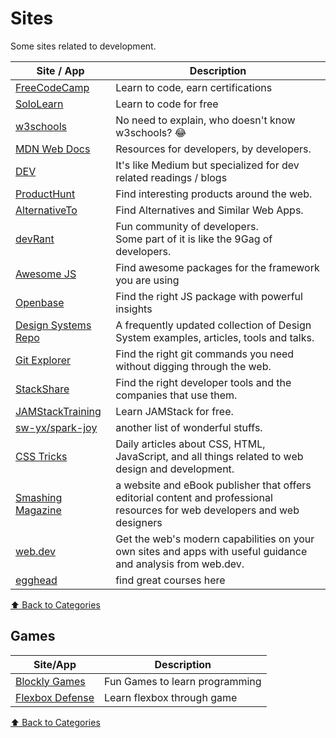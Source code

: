 # Sites

Some sites related to development.

| Site / App                                             | Description                                                                                                                 |
| ------------------------------------------------------ | --------------------------------------------------------------------------------------------------------------------------- |
| [FreeCodeCamp](https://freecodecamp.org)               | Learn to code, earn certifications                                                                                          |
| [SoloLearn](https://sololearn.com)                     | Learn to code for free                                                                                                      |
| [w3schools](https://w3schools.com)                     | No need to explain, who doesn't know w3schools? 😂                                                                          |
| [MDN Web Docs](https://developer.mozilla.org/)         | Resources for developers, by developers.                                                                                    |
| [DEV](https://dev.to/)                                 | It's like Medium but specialized for dev related readings / blogs                                                           |
| [ProductHunt](https://producthunt.com)                 | Find interesting products around the web.                                                                                   |
| [AlternativeTo](https://alternativeto.net/)            | Find Alternatives and Similar Web Apps.                                                                                     |
| [devRant](https://devrant.com/)                        | Fun community of developers.<br/> Some part of it is like the 9Gag of developers.                                           |
| [Awesome JS](https://awesomejs.dev/)                   | Find awesome packages for the framework you are using                                                                       |
| [Openbase](https://openbase.io/)                       | Find the right JS package with powerful insights                                                                            |
| [Design Systems Repo](https://designsystemsrepo.com/)  | A frequently updated collection of Design System examples, articles, tools and talks.                                       |
| [Git Explorer](https://gitexplorer.com/)               | Find the right git commands you need without digging through the web.                                                       |
| [StackShare](https://stackshare.io/)                   | Find the right developer tools and the companies that use them.                                                             |
| [JAMStackTraining](https://jamstack.training/)         | Learn JAMStack for free.                                                                                                    |
| [sw-yx/spark-joy](https://github.com/sw-yx/spark-joy)  | another list of wonderful stuffs.                                                                                           |
| [CSS Tricks](https://css-tricks.com/)                  | Daily articles about CSS, HTML, JavaScript, and all things related to web design and development.                           |
| [Smashing Magazine](https://www.smashingmagazine.com/) | a website and eBook publisher that offers editorial content and professional resources for web developers and web designers |
| [web.dev](https://web.dev/)                            | Get the web's modern capabilities on your own sites and apps with useful guidance and analysis from web.dev.                |
| [egghead](https://egghead.io)                          | find great courses here                                                                                                     |

[⬆️ Back to Categories](/bookmarks)

## Games

| Site/App                                          | Description                    |
| ------------------------------------------------- | ------------------------------ |
| [Blockly Games](https://blockly.games/)           | Fun Games to learn programming |
| [Flexbox Defense](http://www.flexboxdefense.com/) | Learn flexbox through game     |

[⬆️ Back to Categories](/bookmarks)
